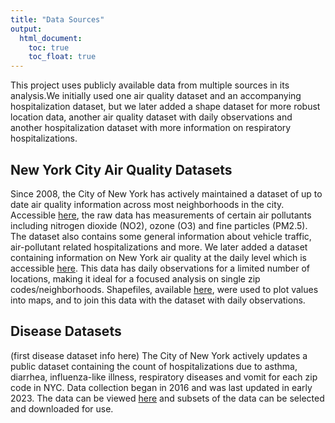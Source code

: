 ```yaml
---
title: "Data Sources"
output: 
  html_document:
    toc: true
    toc_float: true
---
```


This project uses publicly available data from multiple sources in its analysis.We initially used one air quality dataset and an accompanying hospitalization dataset, but we later added a shape dataset for more robust location data, another air quality dataset with daily observations and another hospitalization dataset with more information on respiratory hospitalizations.

## New York City Air Quality Datasets

Since 2008, the City of New York has actively maintained a dataset of up to date air quality information across most neighborhoods in the city. Accessible [here](https://data.cityofnewyork.us/Environment/Air-Quality/c3uy-2p5r), the raw data has measurements of certain air pollutants including nitrogen dioxide (NO2), ozone (O3) and fine particles (PM2.5). The dataset also contains some general information about vehicle traffic, air-pollutant related hospitalizations and more. We later added a dataset containing information on New York air quality at the daily level which is accessible [here](https://www.epa.gov/outdoor-air-quality-data/download-daily-data). This data has daily observations for a limited number of locations, making it ideal for a focused analysis on single zip codes/neighborhoods. Shapefiles, available [here](https://github.com/nycehs/NYC_geography/tree/master/UHF_42_DOHMH_2009), were used to plot values into maps, and to join this data with the dataset with daily observations.


## Disease Datasets
(first disease dataset info here)
The City of New York actively updates a public dataset containing the count of hospitalizations due to asthma, diarrhea, influenza-like illness, respiratory diseases and vomit for each zip code in NYC. Data collection began in 2016 and was last updated in early 2023. The data can be viewed [here](https://a816-health.nyc.gov/hdi/epiquery/visualizations?PageType=ps&PopulationSource=Syndromic) and subsets of the data can be selected and downloaded for use. 



